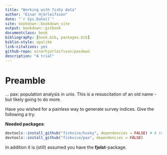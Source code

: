 ```yaml
--- 
title: "Working with fishy data"
author: "Einar Hjörleifsson"
date: "`r Sys.Date()`"
site: bookdown::bookdown_site
output: bookdown::gitbook
documentclass: book
bibliography: [book.bib, packages.bib]
biblio-style: apalike
link-citations: yes
github-repo: einarhjorleifsson/paxdown
description: "A trial"
---
```


# Preamble

... pax: population analysis in unix. This is a resuscitation of an old name - but likely going to do more.

Have you wished for a painless way to generate survey indices. Give the following a try.


__Needed packages__:


```r
devtools::install_github("fishvice/husky", dependencies = FALSE) # A temporary measure
devtools::install_github("fishvice/pax", dependencies = FALSE)
```

In addition it is (still) assumed you have the __fjolst__-package.
